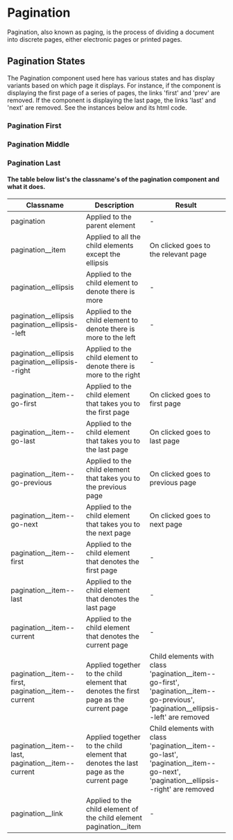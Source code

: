 
<Meta title="Components/Pagination/Pagination states" />

# Pagination

Pagination, also known as paging, is the process of dividing a document into discrete pages, either electronic pages or printed pages.

## Pagination States

The Pagination component used here has various states and has display variants based on which page it displays. For instance, if the component is displaying the first page of a series of pages, the links 'first' and 'prev' are removed. 
If the component is displaying the last page, the links 'last' and 'next' are removed. See the instances below and its html code.

### Pagination First

<Canvas withSource="none">
  <Story id="components-pagination--pagination-first" />
</Canvas>

### Pagination Middle

<Canvas withSource="none">
  <Story id="components-pagination--pagination-middle" />
</Canvas>

### Pagination Last

<Canvas withSource="none">
  <Story id="components-pagination--pagination-last" />
</Canvas>


#### The table below list's the classname's of the pagination component and what it does.

| Classname | Description | Result |
|-----------|-------------|--------|
| pagination | Applied to the parent element | - |
| pagination__item | Applied to all the child elements except the ellipsis | On clicked goes to the relevant page |
| pagination__ellipsis | Applied to the child element to denote there is more | - |
| pagination&#95;&#95;ellipsis pagination&#95;&#95;ellipsis--left | Applied to the child element to denote there is more to the left | - |
| pagination&#95;&#95;ellipsis pagination&#95;&#95;ellipsis--right | Applied to the child element to denote there is more to the right | - |
| pagination__item--go-first | Applied to the child element that takes you to the first page | On clicked goes to first page |
| pagination__item--go-last | Applied to the child element that takes you to the last page | On clicked goes to last page |
| pagination__item--go-previous | Applied to the child element that takes you to the previous page | On clicked goes to previous page |
| pagination__item--go-next | Applied to the child element that takes you to the next page | On clicked goes to next page |
| pagination__item--first | Applied to the child element that denotes the first page | - |
| pagination__item--last | Applied to the child element that denotes the last page | - |
| pagination__item--current | Applied to the child element that denotes the current page | - |
| pagination&#95;&#95;item--first, pagination__item--current | Applied together to the child element that denotes the first page as the current page | Child elements with class 'pagination&#95;&#95;item--go-first', 'pagination&#95;&#95;item--go-previous', 'pagination&#95;&#95;ellipsis--left' are removed |
| pagination&#95;&#95;item--last, pagination__item--current | Applied together to the child element that denotes the last page as the current page | Child elements with class 'pagination&#95;&#95;item--go-last', 'pagination&#95;&#95;item--go-next', 'pagination&#95;&#95;ellipsis--right' are removed |
| pagination&#95;&#95;link | Applied to the child element of the child element pagination__item  | - |